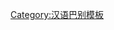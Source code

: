 {{User language-0|zh-taizhou-rugao|这人'''[[:Category:Zh-taizhou-rugao-0 使用者|不会说得]]'''[[:Category:Zh-taizhou-rugao 使用者|泰如话]]'''。|泰如话|14|9}}
<noinclude>
{{babel-lang|泰如|zh-taizhou-rugao|langvoid=話}}
[[Category:汉语巴别模板]]
</noinclude>